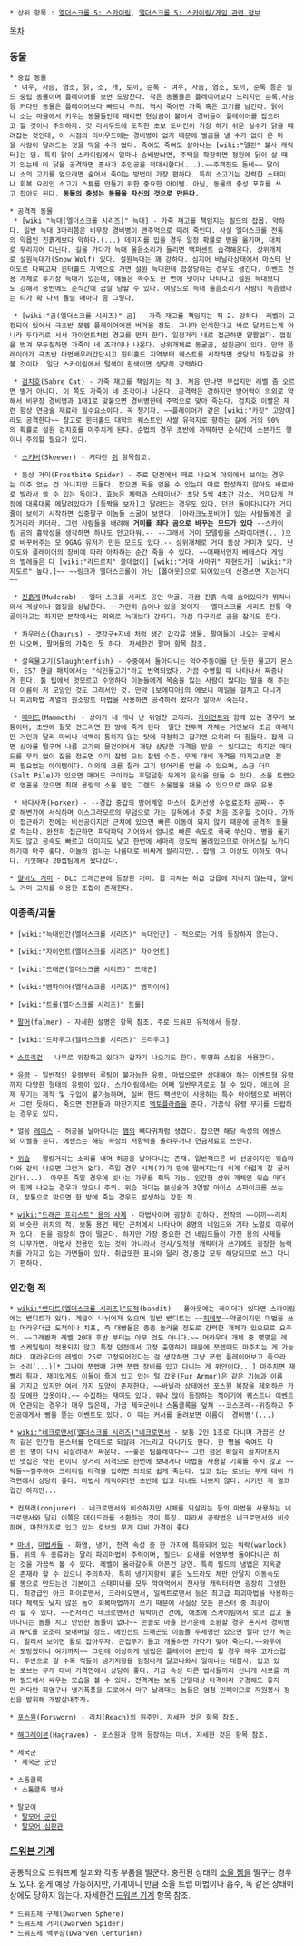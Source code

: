  * 상위 항목 : [[엘더스크롤 5: 스카이림]], [[엘더스크롤 5: 스카이림/게임 관련 정보]]

[[목차]]

=== 동물 ===
 * 중립 동물
  * 여우, 사슴, 염소, 닭, 소, 개, 토끼, 순록 - 여우, 사슴, 염소, 토끼, 순록 등은 필드 중립 동물이며 플레이어를 보면 도망친다. 작은 동물들은 플레이어보다 느리지만 순록,사슴등 커다란 동물은 플레이어보다 빠르니 주의. 역시 죽이면 가죽 혹은 고기를 남긴다. 닭이나 소는 마을에서 키우는 동물들인데 때리면 현상금이 붙어서 경비들이 플레이어를 잡으려고 할 것이니 주의하자. 갓 리버우드에 도착한 초보 도바킨이 가장 하기 쉬운 실수가 닭을 때려잡는 것인데, 이 시점의 리버우드에는 경비병이 없기 때문에 벌금을 낼 수가 없어 온 마을 사람이 달려드는 것을 막을 수가 없다. 죽여도 죽여도 살아나는 [wiki:"델핀" 불사 캐릭터]는 덤. 특히 닭이 스카이림에서 얼마나 숭배받냐면, 주택을 확장하면 정원에 닭이 살 때가 있는데 이 닭을 공격하면 종사가 주인공을 적대시한다(...).~~주객전도 돋네~~ 닭이나 소의 고기를 얻으려면 숨어서 죽이는 방법이 가장 편하다. 특히 소고기는 강력한 스테미나 회복 요리인 소고기 스튜를 만들기 위한 중요한 아이템. 아님, 동물의 충성 포효를 쓰고 잡아도 된다. '''동물의 충성는 동물을 자신의 것으로 만든다.'''

 * 공격적 동물
  * [wiki:"늑대(엘더스크롤 시리즈)" 늑대] - 가죽 재고를 책임지는 필드의 잡몹. 약하다. 일반 늑대 3마리쯤은 비무장 경비병이 맨주먹으로 때려 죽인다. 사실 엘더스크롤 전통의 약몹인 진흙게보다 약하다.(...) 데미지를 입을 경우 일정 확률로 병을 옮기며, 대체로 무리지어 다닌다. 길을 가다가 늑대 울음소리가 들리면 백퍼센트 습격해온다. 상위개체로 설원늑대가(Snow Wolf) 있다. 설원늑대는 꽤 강하다. 심지어 바닐라상태에서 마스터 난이도로 다짜고짜 윈터홀드 지역으로 가면 설원 늑대한테 끔살당하는 경우도 생긴다. 이벤트 전용 개체로 투기장 늑대가 있는데, 얘들은 쪽수도 한 번에 넷이나 나타나고 설원 늑대보다도 강해서 중반에도 순식간에 끔살 당할 수 있다. 여담으로 늑대 울음소리가 사람이 녹음했다는 티가 확 나서 들릴 때마다 좀 그렇다.

  * [wiki:"곰(엘더스크롤 시리즈)" 곰] - 가죽 재고를 책임지는 적 2. 강하다. 레벨이 고정되어 있어서 극초반 쪼렙 플레이어에겐 버거울 정도. 그나마 인식한다고 바로 달려드는게 아니라 두다리로 서서 자이언트처럼 경고를 먼저 한다. 일정거리 내로 접근하면 얄짤없다. 껍질을 벗겨 무두질하면 가죽이 네 조각이나 나온다. 상위개체로 동굴곰, 설원곰이 있다. 만약 플레이어가 극초반 마법배우러간답시고 윈터홀드 지역부터 퀘스트를 시작하면 상당히 좌절감을 맛볼 것이다. 일단 스카이림에서 털색이 흰색이면 상당히 강력하다.

  * [[검치호]](Sabre Cat) - 가죽 재고를 책임지는 적 3. 처음 만나면 무섭지만 레벨 좀 오르면 별거 아니다. 이 쪽도 가죽이 네 조각이나 나온다. 공격력은 강하지만 방어력이 의외로 약해서 비무장 경비병과 1대1로 맞붙으면 경비병한테 주먹으로 맞아 죽는다. 검치호 이빨은 제련 향상 연금술 재료라 필수요소이다. 꼭 챙기자. ~~플레이어가 같은 [wiki:"카짓" 고양이]라도 공격한다~~ 참고로 윈터홀드 대학의 퀘스트인 사쌀 유적지로 향하는 길에 거의 90%의 확률로 설원 검치호를 마주치게 된다. 순법의 경우 초반에 까딱하면 순식간에 소븐가드 행이니 주의할 필요가 있다.

  * [[스키버]](Skeever) - 커다란 [[쥐]] 항목참고.

  * 동상 거미(Frostbite Spider) - 주로 던전에서 떼로 나오며 야외에서 보이는 경우는 아주 없는 건 아니지만 드물다. 잡으면 독을 얻을 수 있는데 따로 합성하지 않아도 바로바로 발라서 쓸 수 있는 독이다. 효능은 체력과 스태미너가 초당 5씩 4초간 감소. 거미답게 천정에 대롱대롱 메달려있다가 [등짝을 보자]고 달려드는 경우도 있다. 던전 돌아다니다가 거미줄이 보이기 시작하면 십중팔구 이놈들 소굴이 보인다. [아라크노포비아] 있는 사람들에겐 골칫거리라 카더라. 그런 사람들을 배려해 '''거미를 죄다 곰으로 바꾸는 모드가 있다''' --스카이림 곰의 흉악성을 생각하면 하나도 안고마워.-- --그래서 거미 모델링을 스파이더맨(...)으로 바꾸어주는 모 9GAG 유저가 만든 모드도 있다.-- 상위개체로 거대 동상 거미가 있다. 난이도와 플레이어의 장비에 따라 아차하는 순간 죽을 수 있다. ~~어째서인지 베데스다 게임의 벌레들은 다 [wiki:"라드로치" 쓸데없이] [wiki:"거대 사마귀" 재현도가] [wiki:"카자도르" 높다.]~~ ~~링크가 엘더스크롤이 아닌 [폴아웃]으로 되어있는데 신경쓰면 지는거다~~

  * [[진흙게]](Mudcrab) - 엘더 스크롤 시리즈 공인 약골. 가끔 진흙 속에 숨어있다가 뛰쳐나와서 게살이나 껍질을 상납한다. ~~가만히 숨어나 있을 것이지~~ 엘더스크롤 시리즈 전통 약골이라고는 하지만 본작에서는 의외로 늑대보다 강하다. 가끔 다구리로 곰을 잡기도 한다.

  * 차우러스(Chaurus) - 갯강구+지네 처럼 생긴 갑각류 생물. 팔머들이 나오는 곳에서만 나오며, 팔머들의 가축인 듯 하다. 자세한건 팔머 항목 참조.

  * 살육물고기(Slaughterfish) - 수중에서 돌아다니는 악어주둥이를 단 듯한 물고기 몬스터. ES7 한글 패치에서는 "식인물고기"라고 번역되었다. 가끔 수영할 때 나타나서 짜증나게 한다. 툴 팁에서 멋모르고 수영하다 이놈들에게 목숨을 잃는 사람이 많다는 말을 해 주는데 이름이 저 모양인 것도 그래서인 것. 만약 [보에디아]의 에보니 메일을 걸치고 다니거나 파괴마법 계열의 원소망토 마법을 사용하면 공격하러 왔다가 알아서 죽는다. 

  * [[매머드]](Mammoth) - 상아가 네 개나 난 위엄찬 코끼리. [[자이언트(엘더스크롤 시리즈)|자이언트]]와 함께 있는 경우가 보통이며, 초반에 잘못 건드리면 한 방에 죽게 된다. 일단 전투력 자체는 거인보다 조금 아래지만 거인과 달리 마비나 넉백이 통하지 않는 탓에 작정하고 잡기엔 오히려 더 힘들다. 잡게 되면 상아를 떨구며 나름 고가의 물건이어서 개당 상당한 가격을 받을 수 있다고는 하지만 매머드를 무리 없이 잡을 정도면 이미 잡템 오브 잡템 수준. 무게 대비 가격을 따지고보면 진짜 필요없는 아이템이다. 이외에 코를 잘라 고기 덩어리를 얻을 수 있으며, 소금 더미(Salt Pile)가 있으면 매머드 구이라는 후덜덜한 무게의 음식을 만들 수 있다. 소울 트랩으로 영혼을 잡으면 최대 용량의 소울 젬인 그랜드 소울젬을 채울 수 있으므로 매우 유용.

  * 바다사자(Horker) - --경갑 중갑의 방어계열 마스터 호커선생 수업료조차 공짜-- 주로 해변가에 서식하며 이스그라모르의 무덤으로 가는 길목에서 주로 처음 조우할 것이다. 가까이 접근하기 전에는 비선공이지만 근처에 있으면 빠른 이동이 되지 않기 때문에 공격적 동물로 적는다. 완전히 접근하면 파닥파닥 기어와서 엄니로 빠른 속도로 쿡쿡 쑤신다. 병을 옮기지도 않고 공속도 빠르고 데미지도 낮고 한번에 세마리 정도씩 몰려있으므로 아머스킬 노가다하기에 아주 좋다. 이들의 엄니는 나름대로 비싸게 팔리지만.. 잡템 그 이상도 이하도 아니다. 기껏해다 20셉팀에서 왔다갔다.

 * [[알비노 거미]] - DLC 드래곤본에 등장한 거미. 몹 자체는 하급 잡몹에 지나지 않는데, 알비노 거미 고치를 이용한 조합이 존재한다. 
=== 이종족/괴물 ===
 * [wiki:"늑대인간(엘더스크롤 시리즈)" 늑대인간] - 적으로는 거의 등장하지 않는다.

 * [wiki:"자이언트(엘더스크롤 시리즈)" 자이언트]

 * [wiki:"드래곤(엘더스크롤 시리즈)" 드래곤]

 * [wiki:"뱀파이어(엘더스크롤 시리즈)" 뱀파이어]

 * [wiki:"트롤(엘더스크롤 시리즈)" 트롤]

 * [[팔머]](falmer) - 자세한 설명은 항목 참조. 주로 드워프 유적에서 등장.

 * [wiki:"드라우그(엘더스크롤 시리즈)" 드라우그]

 * [[스프리건]] - 나무로 위장하고 있다가 갑자기 나오기도 한다. 투명화 스킬을 사용한다.

 * [[유령]] - 일반적인 유령부터 루팅이 불가능한 유령, 마법으로만 상대해야 하는 이벤트형 유령까지 다양한 형태의 유령이 있다. 스카이림에서는 어째 일반무기로도 칠 수 있다. 애초에 은제 무기는 제작 및 구입이 불가능하며, 실버 핸드 팩션만이 사용하는 특수 아이템으로 바뀌어서 그런 듯하다. 죽으면 전편들과 마찬가지로 [[엑토플라즘]]을 준다. 가끔식 유령 무기를 드랍하는 경우도 있다.

 * 얼음 [[레이스]] - 허공을 날아다니는 [[뱀]]의 뼈다귀처럼 생겼다. 잡으면 해당 속성의 에센스와 이빨을 준다. 에센스는 해당 속성의 저항력을 올려주거나 연금재료로 쓰인다.

 * [[위습]] - 짤랑거리는 소리를 내며 허공을 날아다니는 존재. 일반적으론 비 선공이지만 위습마더와 같이 나오면 그런거 없다. 죽일 경우 시체(?)가 땅에 떨어지는데 이게 더럽게 잘 굴러간다(...). 아무튼 죽일 경우에 빛나는 가루를 획득 가능. 인간형 상위 개체인 위습 마더와 함께 나오는 경우가 많으니 주의. 위습 마더는 분신술과 3연발 아이스 스파이크를 쏘는데, 정통으로 맞으면 한 방에 죽는 경우도 발생하는 강한 적. 

 * [[wiki:"드래곤 프리스트" 용의 사제]] - 마법사이며 굉장히 강하다. 전작의 ~~이끼~~리치와 비슷한 위치의 적. 보통 용언 제단 근처에서 나타나며 8명의 네임드와 기타 노멀로 이루어져 있다. 돈을 굉장히 많이 떨군다. 하지만 가장 중요한 건 네임드들이 가진 용의 사제들의 나무가면. 마법사 전용만 있는 것이 아니라서 전사/도적형 캐릭터가 쓰기에도 굉장한 능력치를 가지고 있는 가면들이 있다. 취급또한 표시와 달리 경/중갑 모두 해당되므로 쓰고 다니기 편하다.

=== 인간형 적 ===
 * [[wiki:"밴디트(엘더스크롤 시리즈)"도적]](bandit) - 폴아웃에는 레이더가 있다면 스카이림에는 밴디트가 있다. 계급이 나뉘어져 있으며 일반 밴디트는 ~~[[히데부]]~~약골이지만 마법을 쓰는 머라우더급 도적이나 치프, 즉 대빵들은 종종 놀라울 정도로 강력한 개체가 있으므로 요주의. ~~그래봤자 레벨 20대 후반 부터는 아무 것도 아니다.~~ 머라우더 개체 중 몇몇은 레벨 스케일링이 적용되지 않고 특정 던전에서 고정 출연하기 때문에 쪼렙때도 마주치는 게 가능하다. 머라우더의 레벨이 25로 고정되어있다는 걸 생각하면 그냥 쪼렙 플레이어보고 죽으라는 소리(...)[* 그나마 쪼랩때 가면 쪼랩 장비를 입고 다니는 게 위안이다...] 마주치면 재빨리 튀자. 재미있게도 이들이 즐겨 입고 있는 털 갑옷(Fur Armor)은 같은 기능과 이름을 가지고 있지만 여러 가지 모양이 존재한다. ~~바닐라 상태에선 포스원 복장을 제외하곤 가장 모에한 갑옷이다.~~ 수집하는 재미도 있다. 워낙 많이 등장하는 적이기에 퀘스트나 이벤트에 연관되는 경우가 매우 많은데, 가끔 제국군이나 스톰클록을 덮쳐 --코스프레--위장하고 주인공에게서 삥을 뜯는 이벤트도 있다. 이 때는 커서를 올려보면 이름이 '경비병'(...)

 * [[wiki:"네크로맨서(엘더스크롤 시리즈)"네크로맨서]] - 보통 2인 1조로 다니며 가끔은 산적 같은 인간형 몬스터를 언데드로 되살려 거느리고 다니기도 한다. 한 명을 죽여도 다른 한 명이 다시 되살려내서 싸운다. ~~좋은 팀플레이다~~ 그런 점은 확실히 골치아프지만 맷집은 약한 편이니 장거리 저격으로 한번에 보내거나 마법을 사용할 기회를 주지 않고 ~~닥돌~~질주하여 크리티컬 타격을 입히면 의외로 쉽게 죽는다. 입고 있는 로브는 무게 대비 가격면에서 상당히 좋다. 마법사 캐릭이라면 초반에 입고 다녀도 나쁘지 않다. 시커먼 게 껄끄럽긴 하지만...

 * 컨져러(conjurer) - 네크로맨서와 비슷하지만 시체를 되살리는 등의 마법을 사용하는 네크로맨서와 달리 이쪽은 데이드라를 소환하는 것이 특징. 따라서 공략법은 네크로맨서와 비슷하며, 마찬가지로 입고 있는 로브의 무게 대비 가격이 좋다.

 * [[마녀]], [[마법사]]들 - 화염, 냉기, 전격 속성 중 한 가지에 특화되어 있는 워락(warlock)들. 위의 두 종류와는 달리 파괴마법이 주력이며, 필드나 요새를 어영부영 돌아다니곤 하는 것을 가끔씩 볼 수 있다. 레벨이 올라갈수록 아픈건 당연. 특히 필드의 냉법은 지옥같은 존재라 할 수 있으니 주의하자. 특히 냉기저항이 붙은 노드라도 체만 안달지 이동속도를 똥으로 만드는건 기본이고 스태미너를 모두 깍아먹어서 전사형 캐릭터라면 굉장히 고생한다. 최강급인 아크 파이로맨서, 크라이오맨서, 일렉트로맨서 등은 최고급 파괴마법을 사용하는데다 체력도 낮지 않은 놈이 회복마법까지 쓰기 때문에 사실상 모든 몬스터 중 최강이라 할 수 있다. ~~컨저러건 네크로맨서건 워락이건 간에, 애초에 스카이림에서 로브 입고 돌아다니는 놈들 치고 만만한 놈들이 없다~~ 콘솔로 마을 한가운데 소환할 경우 혼자서 경비병과 NPC를 모조리 보내버릴 정도. 에인션트 드래곤도 이놈들 두세명만 있으면 얼마 안가 녹는다. 멀리서 보이면 활로 잡아주자. 근접무기 들고 개돌하면 가다가 맞아 죽는다.~~와우에서 도망쳤더니 여기까지~~ 그런데 이상하게 냉법은 플레이어 본인이 할 경우 매우 고자스럽다. 후반으로 갈 수록 적들이 냉기저항을 엄청나게 달고나와서 일어나는 대참사. 입고 있는 로브는 무게 대비 가격면에서 상당히 좋다. 가끔 속성 다른 법사들끼리 신나게 서로를 까며 필드에서 싸우는 모습을 볼 수 있다. 전격계는 보통 단일대상 타격이라 구경해도 좋지만 커다란 화염구나 냉기폭풍을 도로에서 마구 날려대는 놈들은 엄청 민폐이므로 자원봉사 정신을 발휘해 개발살내주자.

 * [[포스원]](Forsworn) - 리치(Reach)의 원주민. 자세한 것은 항목 참조.

 * [[해그레이븐]](Hagraven) - 포스원과 함께 등장하는 마녀. 자세한 것은 항목 참조.

 * 제국군
  * 제국군 군인

 * 스톰클록
  * 스톰클록 병사

 * 탈모어
  * [[탈모어 군인]]
  * [[탈모어 심판관]]

=== [[드워븐 기계]] ===
공통적으로 드워프제 철괴와 각종 부품을 떨군다. 충전된 상태의 [[소울 젬]]을 떨구는 경우도 있다. 쉽게 예상 가능하지만, 기계이니 만큼 소울 트랩 마법이나 흡수, 독 같은 상태이상에도 당하지 않는다. 자세한건 [[드워븐 기계]] 항목 참조.

 * 드워프제 구체(Dwarven Sphere)
 * 드워프제 거미(Dwarven Spider)
 * 드워프제 백부장(Dwarven Centurion)

